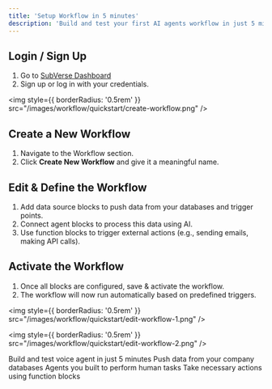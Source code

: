 ```yaml
---
title: 'Setup Workflow in 5 minutes'
description: 'Build and test your first AI agents workflow in just 5 minutes'
---
```



## Login / Sign Up
1. Go to [SubVerse Dashboard](https://dashboard.subverseai.com/)
2. Sign up or log in with your credentials.

<img
  style={{ borderRadius: '0.5rem' }}
  src="/images/workflow/quickstart/create-workflow.png"
/>

## Create a New Workflow
1. Navigate to the Workflow section.
2. Click **Create New Workflow** and give it a meaningful name.

## Edit & Define the Workflow
1. Add data source blocks to push data from your databases and trigger points.
2. Connect agent blocks to process this data using AI.
3. Use function blocks to trigger external actions (e.g., sending emails, making API calls).

## Activate the Workflow
1. Once all blocks are configured, save & activate the workflow.
2. The workflow will now run automatically based on predefined triggers.

<img
  style={{ borderRadius: '0.5rem' }}
  src="/images/workflow/quickstart/edit-workflow-1.png"
/>

<img
  style={{ borderRadius: '0.5rem' }}
  src="/images/workflow/quickstart/edit-workflow-2.png"
/>

<CardGroup cols={2}>
  <Card
    title="Voice Agent"
    icon="palette"
    href="/voice-agents/quickstart"
  >
    Build and test voice agent in just 5 minutes
  </Card>
  <Card
    title="Data Source Blocks"
    icon="screwdriver-wrench"
    href="/workflow/data-source-blocks"
  >
    Push data from your company databases
  </Card>
  <Card
    title="Agent Blocks"
    icon="stars"
    href="/workflow/agent-blocks"
  >
    Agents you built to perform human tasks
  </Card>
  <Card
    title="Function Blocks"
    icon="code"
    href="/workflow/function-blocks"
  >
    Take necessary actions using function blocks
  </Card>
</CardGroup>

